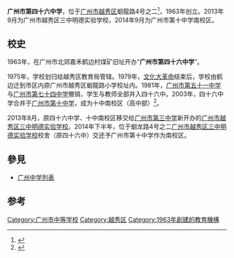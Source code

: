 '''广州市第四十六中学'''，位于[[广州市|广州市]][[越秀区|越秀区]]蛔龍路4号之二<ref>{{Cite book|title=广东省法人单位全新纪录 教科文卫卷 上下册合订本|last=广东省统计局，广东省基本单位普查办公室编|first=|publisher=北京：中国统计出版社|year=2003.08|isbn=7-5037-4039-6|location=|pages=54}}</ref>，1963年创立。2013年9月为广州市越秀区三中明德实验学校，2014年9月为广州市第十中学南校区。

== 校史 ==
1963年，在广州市北郊嘉禾鹤边村煤矿旧址开办“'''广州市第四十六中学'''”。

1975年，学校划归给越秀区教育局管辖。1979年，[[文化大革命|文化大革命]]结束后，学校由鹤边迁到市区内原广州市越秀区蛔龍路小学校址内。1981年，[[广州市第五十一中学|广州市第五十一中学]]与[[广州市第七十四中学|广州市第七十四中学]]撤销，学生与教师全部并入四十六中。2003年，四十六中学合并于[[广州市第十中学|广州市第十中学]]，成为十中南校区（高中部）<ref>{{Cite book|title=广州市志 1991-2000 第9册|last=广州市地方志编纂委员会编|first=|publisher=广州：广州出版社|year=2010.12|isbn=978-7-5462-0465-9|location=|pages=59}}</ref>。

2013年8月，原四十六中学、十中南校区移交给[[广州市第三中学|广州市第三中学]]新开办的[[广州市越秀区三中明德实验学校|广州市越秀区三中明德实验学校]]。2014年下半年，位于蛔龙路4号之二[[广州市越秀区三中明德实验学校|广州市越秀区三中明德实验学校]]校舍（原四十六中）交还予广州市第十中学作为南校区。

== 參見 ==
* [[广州中学列表|广州中学列表]]

==参考==
{{reflist}}
[[Category:广州市中等学校|Category:广州市中等学校]]
[[Category:越秀区|Category:越秀区]]
[[Category:1963年創建的教育機構|Category:1963年創建的教育機構]]